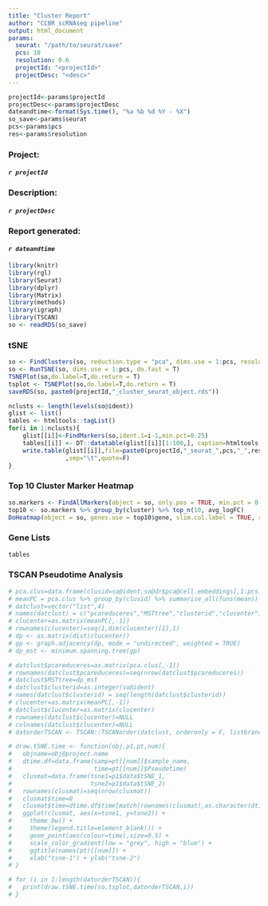 ```yaml
---
title: "Cluster Report"
author: "CCBR scRNAseq pipeline"
output: html_document
params:
  seurat: "/path/to/seurat/save"
  pcs: 10
  resolution: 0.6
  projectId: "<projectId>"
  projectDesc: "<desc>"
---
```



```r
projectId<-params$projectId
projectDesc<-params$projectDesc
dateandtime<-format(Sys.time(), "%a %b %d %Y - %X")
so_save<-params$seurat
pcs<-params$pcs
res<-params$resolution
```

### **Project:**
####    *`r projectId`*
### **Description:** 
####    *`r projectDesc`*
### **Report generated:** 
####    *`r dateandtime`* 

```r
library(knitr)
library(rgl)
library(Seurat)
library(dplyr)
library(Matrix)
library(methods)
library(igraph)
library(TSCAN)
so <- readRDS(so_save)
```

### **tSNE**

```r
so <- FindClusters(so, reduction.type = "pca", dims.use = 1:pcs, resolution = res, print.output = 0, save.SNN = T, random.seed=1234567, temp.file.location=getwd())
so <- RunTSNE(so, dims.use = 1:pcs, do.fast = T)
TSNEPlot(so,do.label=T,do.return = T)
tsplot <- TSNEPlot(so,do.label=T,do.return = T)
saveRDS(so, paste0(projectId,"_cluster_seurat_object.rds"))
```

```r
nclusts <- length(levels(so@ident))
glist <- list()
tables <- htmltools::tagList()
for(i in 1:nclusts){
	glist[[i]]<-FindMarkers(so,ident.1=i-1,min.pct=0.25)
	tables[[i]] <- DT::datatable(glist[[i]][1:100,], caption=htmltools::tags$caption(paste0("Top 100 gene markers for cluster #",(i-1)) ,style="color:red; font-size: 12px" ),rownames=T)
	write.table(glist[[i]],file=paste0(projectId,"_seurat_",pcs,"_",res,"_cluster_",(i-1),".txt")
	            ,sep="\t",quote=F)
}
```

### **Top 10 Cluster Marker Heatmap**
```r
so.markers <- FindAllMarkers(object = so, only.pos = TRUE, min.pct = 0.25, thresh.use = 0.25)
top10 <- so.markers %>% group_by(cluster) %>% top_n(10, avg_logFC)
DoHeatmap(object = so, genes.use = top10$gene, slim.col.label = TRUE, remove.key = TRUE)
```

### **Gene Lists**

```r
tables
```

### **TSCAN Pseudotime Analysis**

```r
# pca.clus=data.frame(clusid=so@ident,so@dr$pca@cell.embeddings[,1:pcs])
# meanPC = pca.clus %>% group_by(clusid) %>% summarise_all(funs(mean)) 
# datclust=vector("list",4)
# names(datclust) = c("pcareduceres","MSTtree","clusterid","clucenter")  
# clucenter=as.matrix(meanPC[,-1])
# rownames(clucenter)=seq(1,dim(clucenter)[1],1)
# dp <- as.matrix(dist(clucenter))
# gp <- graph.adjacency(dp, mode = "undirected", weighted = TRUE)
# dp_mst <- minimum.spanning.tree(gp)

# datclust$pcareduceres=as.matrix(pca.clus[,-1])
# rownames(datclust$pcareduceres)=seq(nrow(datclust$pcareduceres))
# datclust$MSTtree=dp_mst
# datclust$clusterid=as.integer(so@ident)
# names(datclust$clusterid) = seq(length(datclust$clusterid))
# clucenter=as.matrix(meanPC[,-1])
# datclust$clucenter=as.matrix(clucenter)
# rownames(datclust$clucenter)=NULL
# colnames(datclust$clucenter)=NULL
# datorderTSCAN <- TSCAN::TSCANorder(datclust, orderonly = F, listbranch = T)

# draw.tSNE.time <- function(obj,p1,pt,num){
#   objname=obj@project.name
#   dtime.df=data.frame(samp=pt[[num]]$sample_name,
#                       time=pt[[num]]$Pseudotime)
#   clusmat=data.frame(tsne1=p1$data$tSNE_1,
#                      tsne2=p1$data$tSNE_2)
#   rownames(clusmat)=seq(nrow(clusmat))
#   clusmat$time=0
#   clusmat$time=dtime.df$time[match(rownames(clusmat),as.character(dtime.df$samp))]
#   ggplot(clusmat, aes(x=tsne1, y=tsne2)) +
#     theme_bw() +
#     theme(legend.title=element_blank()) +
#     geom_point(aes(colour=time),size=0.5) +
#     scale_color_gradient(low = "grey", high = "blue") +
#     ggtitle(names(pt)[[num]]) +
#     xlab("tsne-1") + ylab("tsne-2")
# }

# for (i in 1:length(datorderTSCAN)){
#   print(draw.tSNE.time(so,tsplot,datorderTSCAN,i))
# }
```
